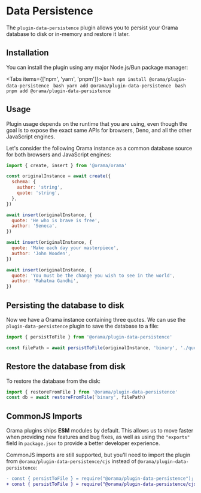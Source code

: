 
# Data Persistence

The `plugin-data-persistence` plugin allows you to persist your Orama database to disk or in-memory
and restore it later.

## Installation

You can install the plugin using any major Node.js/Bun package manager:

<Tabs items={['npm', 'yarn', 'pnpm']}>
  <Tab>```bash npm install @orama/plugin-data-persistence ```</Tab>
  <Tab>```bash yarn add @orama/plugin-data-persistence ```</Tab>
  <Tab>```bash pnpm add @orama/plugin-data-persistence ```</Tab>
</Tabs>

## Usage

Plugin usage depends on the runtime that you are using, even though the goal is
to expose the exact same APIs for browsers, Deno, and all the other JavaScript
engines.

Let's consider the following Orama instance as a common database source for both
browsers and JavaScript engines:

```javascript
import { create, insert } from '@orama/orama'

const originalInstance = await create({
  schema: {
    author: 'string',
    quote: 'string',
  },
})

await insert(originalInstance, {
  quote: 'He who is brave is free',
  author: 'Seneca',
})

await insert(originalInstance, {
  quote: 'Make each day your masterpiece',
  author: 'John Wooden',
})

await insert(originalInstance, {
  quote: 'You must be the change you wish to see in the world',
  author: 'Mahatma Gandhi',
})
```

## Persisting the database to disk

Now we have a Orama instance containing three quotes. We can use the
`plugin-data-persistence` plugin to save the database to a file:

```javascript
import { persistToFile } from '@orama/plugin-data-persistence'

const filePath = await persistToFile(originalInstance, 'binary', './quotes.msp')
```

## Restore the database from disk

To restore the database from the disk:

```javascript
import { restoreFromFile } from '@orama/plugin-data-persistence'
const db = await restoreFromFile('binary', filePath)
```

## CommonJS Imports

Orama plugins ships **ESM** modules by default. This allows us to move faster when providing new features and bug fixes, as well as using the `"exports"` field in `package.json` to provide a better developer experience.

CommonJS imports are still supported, but you'll need to import the plugin from `@orama/plugin-data-persistence/cjs` instead of `@orama/plugin-data-persistence`:

```diff
- const { persistToFile } = require("@orama/plugin-data-persistence");
+ const { persistToFile } = require("@orama/plugin-data-persistence/cjs");
```
